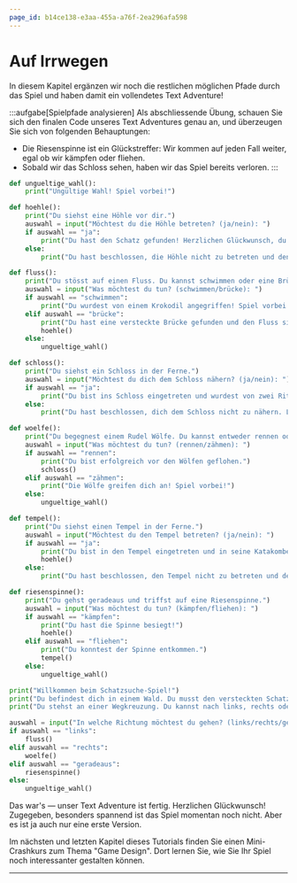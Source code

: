 ```yaml
---
page_id: b14ce138-e3aa-455a-a76f-2ea296afa598
---
```


# Auf Irrwegen

In diesem Kapitel ergänzen wir noch die restlichen möglichen Pfade durch das Spiel und haben damit ein vollendetes Text Adventure!

:::aufgabe[Spielpfade analysieren] Als abschliessende Übung, schauen Sie sich den finalen Code unseres Text Adventures genau an, und überzeugen Sie sich von folgenden Behauptungen:

- Die Riesenspinne ist ein Glückstreffer: Wir kommen auf jeden Fall weiter, egal ob wir kämpfen oder fliehen.
- Sobald wir das Schloss sehen, haben wir das Spiel bereits verloren. :::

```python showLineNumbers {23-29,31-40,42-49,51-61,71,73}
def ungueltige_wahl():
    print("Ungültige Wahl! Spiel vorbei!")

def hoehle():
    print("Du siehst eine Höhle vor dir.")
    auswahl = input("Möchtest du die Höhle betreten? (ja/nein): ")
    if auswahl == "ja":
        print("Du hast den Schatz gefunden! Herzlichen Glückwunsch, du gewinnst!")
    else:
        print("Du hast beschlossen, die Höhle nicht zu betreten und den Schatz verpasst. Spiel vorbei!")

def fluss():
    print("Du stösst auf einen Fluss. Du kannst schwimmen oder eine Brücke suchen.")
    auswahl = input("Was möchtest du tun? (schwimmen/brücke): ")
    if auswahl == "schwimmen":
        print("Du wurdest von einem Krokodil angegriffen! Spiel vorbei!")
    elif auswahl == "brücke":
        print("Du hast eine versteckte Brücke gefunden und den Fluss sicher überquert.")
        hoehle()
    else:
        ungueltige_wahl()

def schloss():
    print("Du siehst ein Schloss in der Ferne.")
    auswahl = input("Möchtest du dich dem Schloss nähern? (ja/nein): ")
    if auswahl == "ja":
        print("Du bist ins Schloss eingetreten und wurdest von zwei Rittern festgenommen. Spiel vorbei!")
    else:
        print("Du hast beschlossen, dich dem Schloss nicht zu nähern. Leider ist dein Proviant aufgebraucht. Spiel vorbei!")

def woelfe():
    print("Du begegnest einem Rudel Wölfe. Du kannst entweder rennen oder versuchen, sie zu zähmen.")
    auswahl = input("Was möchtest du tun? (rennen/zähmen): ")
    if auswahl == "rennen":
        print("Du bist erfolgreich vor den Wölfen geflohen.")
        schloss()
    elif auswahl == "zähmen":
        print("Die Wölfe greifen dich an! Spiel vorbei!")
    else:
        ungueltige_wahl()

def tempel():
    print("Du siehst einen Tempel in der Ferne.")
    auswahl = input("Möchtest du den Tempel betreten? (ja/nein): ")
    if auswahl == "ja":
        print("Du bist in den Tempel eingetreten und in seine Katakomben vorgedrungen.")
        hoehle()
    else:
        print("Du hast beschlossen, den Tempel nicht zu betreten und den Schatz verpasst. Spiel vorbei!")

def riesenspinne():
    print("Du gehst geradeaus und triffst auf eine Riesenspinne.")
    auswahl = input("Was möchtest du tun? (kämpfen/fliehen): ")
    if auswahl == "kämpfen":
        print("Du hast die Spinne besiegt!")
        hoehle()
    elif auswahl == "fliehen":
        print("Du konntest der Spinne entkommen.")
        tempel()
    else:
        ungueltige_wahl()

print("Willkommen beim Schatzsuche-Spiel!")
print("Du befindest dich in einem Wald. Du musst den versteckten Schatz finden.")
print("Du stehst an einer Wegkreuzung. Du kannst nach links, rechts oder geradeaus gehen.")

auswahl = input("In welche Richtung möchtest du gehen? (links/rechts/geradeaus): ")
if auswahl == "links":
    fluss()
elif auswahl == "rechts":
    woelfe()
elif auswahl == "geradeaus":
    riesenspinne()
else:
    ungueltige_wahl()
```

Das war's — unser Text Adventure ist fertig. Herzlichen Glückwunsch! Zugegeben, besonders spannend ist das Spiel momentan noch nicht. Aber es ist ja auch nur eine erste Version.

Im nächsten und letzten Kapitel dieses Tutorials finden Sie einen Mini-Crashkurs zum Thema "Game Design". Dort lernen Sie, wie Sie Ihr Spiel noch interessanter gestalten können.

---
